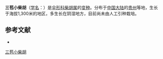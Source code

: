 {{NoteTA|G1=LS}}
{{Infraspeciesbox
| name = 三苞小柴胡
| status = 
| status_system = 
| image =
| genus = Bupleurum
| species =  ''''
| varietas = paucefulcrans
| authority = C. Y. Wu
}}

'''三苞小柴胡'''（[[学名|学名]]：{{lang|la|''Bupleurum tenue'' var. ''paucefulcrans''}}）是[[伞形科|伞形科]][[柴胡属|柴胡属]]的[[变种|变种]]。分布于[[中国大陆|中国大陆]]的[[贵州|贵州]]等地，生长于海拔1,300米的地区，多生长在阴湿地方，目前尚未由人工引种栽培。

== 参考文献 ==
<div class="references-small">
* {{cite web| url =http://www.bioinfo.cn/db05/KmzwSpecies.php?action=view&id=29726| title =三苞小柴胡（变种）| work =《中国高等植物数据库全库》| publisher =中国科学院微生物研究所| author =昆明植物研究所| accessdate =2009-02-26| deadurl =yes| archiveurl =https://web.archive.org/web/20160305020849/http://www.bioinfo.cn/db05/KmzwSpecies.php?action=view&id=29726| archivedate =2016-03-05}}
</div>
{{Taxonbar|from=Q10866735}}

[[Category:柴胡属|三苞小柴胡]]


{{Apiales-stub}}